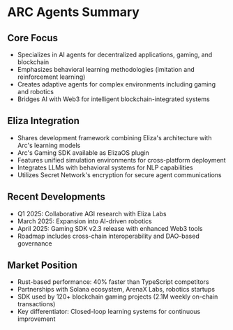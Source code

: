 # ARC Agents Summary

## Core Focus

- Specializes in AI agents for decentralized applications, gaming, and blockchain
- Emphasizes behavioral learning methodologies (imitation and reinforcement learning)
- Creates adaptive agents for complex environments including gaming and robotics
- Bridges AI with Web3 for intelligent blockchain-integrated systems

## Eliza Integration

- Shares development framework combining Eliza's architecture with Arc's learning models
- Arc's Gaming SDK available as ElizaOS plugin
- Features unified simulation environments for cross-platform deployment
- Integrates LLMs with behavioral systems for NLP capabilities
- Utilizes Secret Network's encryption for secure agent communications

## Recent Developments

- Q1 2025: Collaborative AGI research with Eliza Labs
- March 2025: Expansion into AI-driven robotics
- April 2025: Gaming SDK v2.3 release with enhanced Web3 tools
- Roadmap includes cross-chain interoperability and DAO-based governance

## Market Position

- Rust-based performance: 40% faster than TypeScript competitors
- Partnerships with Solana ecosystem, ArenaX Labs, robotics startups
- SDK used by 120+ blockchain gaming projects (2.1M weekly on-chain transactions)
- Key differentiator: Closed-loop learning systems for continuous improvement
